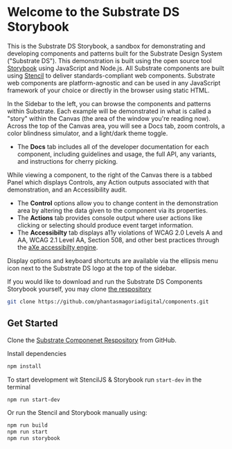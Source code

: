 
<Meta title="Substrate DS/Start Here" />

# Welcome to the Substrate DS Storybook

This is the Substrate DS Storybook, a sandbox for demonstrating and developing components and patterns built for
the Substrate Design System ("Substrate DS"). This demonstration is built using the open source tool
[Storybook](https://storybook.js.org/) using JavaScript and Node.js. All Substrate components are built
using <a href="https://stenciljs.com/docs/introduction" target="_blank">Stencil</a> to deliver standards-compliant web components.
Substrate web components are platform-agnostic and can be used in any JavaScript framework of your choice or directly in the browser
using static HTML.

In the Sidebar to the left, you can browse the components and patterns within Substrate. Each example will
be demonstrated in what is called a "story" within the Canvas (the area of the window you're
reading now). Across the top of the Canvas area, you will see a Docs tab, zoom controls, a color blindness
simulator, and a light/dark theme toggle.

-   The **Docs** tab includes all of the developer documentation for each component, including guidelines and usage, the full API, any variants, and instructions for cherry picking.

While viewing a component, to the right of the Canvas there is a tabbed Panel which displays Controls,
any Action outputs associated with that demonstration, and an Accessibility audit.

-   The **Control** options allow you to change content in the demonstration area by altering the data given to the component via its properties.
-   The **Actions** tab provides console output where user actions like clicking or selecting should produce event target information.
-   The **Accessibilty** tab displays a11y violations of WCAG 2.0 Levels A and AA, WCAG 2.1 Level AA, Section 508, and other best practices
    through the [aXe accessibilty engine](https://github.com/dequelabs/axe-core).

Display options and keyboard shortcuts are available via the ellipsis menu
icon next to the Substrate DS logo at the top of the sidebar.

If you would like to download and run the Substrate DS Components Storybook
yourself, you may clone [the respository]('https://github.com/phantasmagoriadigital/components')

```sh
git clone https://github.com/phantasmagoriadigital/components.git
```

## Get Started

Clone the [Substrate Componenet Respository]('https://github.com/phantasmagoriadigital/components') from GitHub.

Install dependencies
```bash
npm install
```

To start development wit StencilJS & Storybook run `start-dev` in the terminal
```bash
npm run start-dev
```

Or run the Stencil and Storybook manually using:
```bash
npm run build
npm run start
npm run storybook
```

